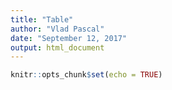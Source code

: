 ```yaml
---
title: "Table"
author: "Vlad Pascal"
date: "September 12, 2017"
output: html_document
---
```


```r
knitr::opts_chunk$set(echo = TRUE)
```
